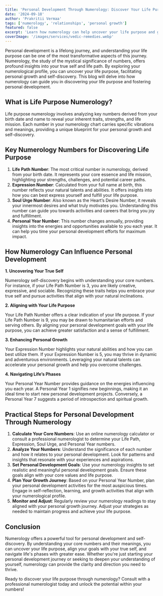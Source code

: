 ---
title: 'Personal Development Through Numerology: Discover Your Life Purpose'
date: '2024-09-18'
author: 'Prakritii Vermaa'
tags: ['numerology', 'relationships', 'personal growth']
featured: false
excerpt: 'Learn how numerology can help uncover your life purpose and guide you through personal growth and self-discovery.'
coverImage: '/images/services/vedic-remedies.webp'
---

Personal development is a lifelong journey, and understanding your life purpose can be one of the most transformative aspects of this journey. Numerology, the study of the mystical significance of numbers, offers profound insights into your true self and life path. By exploring your numerological profile, you can uncover your life purpose, facilitating personal growth and self-discovery. This blog will delve into how numerology can guide you in discovering your life purpose and fostering personal development.

## What is Life Purpose Numerology?

Life purpose numerology involves analyzing key numbers derived from your birth date and name to reveal your inherent traits, strengths, and life mission. Each number in your numerology chart carries specific vibrations and meanings, providing a unique blueprint for your personal growth and self-discovery.

## Key Numerology Numbers for Discovering Life Purpose

1. **Life Path Number**: The most critical number in numerology, derived from your birth date. It represents your core essence and life mission, highlighting your strengths, challenges, and potential career paths.
2. **Expression Number**: Calculated from your full name at birth, this number reflects your natural talents and abilities. It offers insights into how you can best express yourself and fulfill your life purpose.
3. **Soul Urge Number**: Also known as the Heart’s Desire Number, it reveals your innermost desires and what truly motivates you. Understanding this number can guide you towards activities and careers that bring you joy and fulfillment.
4. **Personal Year Number**: This number changes annually, providing insights into the energies and opportunities available to you each year. It can help you time your personal development efforts for maximum impact.

## How Numerology Can Influence Personal Development

**1. Uncovering Your True Self**

Numerology self-discovery begins with understanding your core numbers. For instance, if your Life Path Number is 3, you are likely creative, expressive, and sociable. Recognizing these traits helps you embrace your true self and pursue activities that align with your natural inclinations.

**2. Aligning with Your Life Purpose**

Your Life Path Number offers a clear indication of your life purpose. If your Life Path Number is 9, you may be drawn to humanitarian efforts and serving others. By aligning your personal development goals with your life purpose, you can achieve greater satisfaction and a sense of fulfillment.

**3. Enhancing Personal Growth**

Your Expression Number highlights your natural abilities and how you can best utilize them. If your Expression Number is 5, you may thrive in dynamic and adventurous environments. Leveraging your natural talents can accelerate your personal growth and help you overcome challenges.

**4. Navigating Life’s Phases**

Your Personal Year Number provides guidance on the energies influencing you each year. A Personal Year 1 signifies new beginnings, making it an ideal time to start new personal development projects. Conversely, a Personal Year 7 suggests a period of introspection and spiritual growth.

## Practical Steps for Personal Development Through Numerology

1. **Calculate Your Core Numbers**: Use an online numerology calculator or consult a professional numerologist to determine your Life Path, Expression, Soul Urge, and Personal Year numbers.
2. **Analyze Your Numbers**: Understand the significance of each number and how it relates to your personal development. Look for patterns and insights that resonate with your experiences and aspirations.
3. **Set Personal Development Goals**: Use your numerology insights to set realistic and meaningful personal development goals. Ensure these goals align with your core values and life purpose.
4. **Plan Your Growth Journey**: Based on your Personal Year Number, plan your personal development activities for the most auspicious times. Engage in self-reflection, learning, and growth activities that align with your numerological profile.
5. **Monitor and Adjust**: Regularly review your numerology readings to stay aligned with your personal growth journey. Adjust your strategies as needed to maintain progress and achieve your life purpose.

## Conclusion

Numerology offers a powerful tool for personal development and self-discovery. By understanding your core numbers and their meanings, you can uncover your life purpose, align your goals with your true self, and navigate life's phases with greater ease. Whether you're just starting your personal development journey or seeking to deepen your understanding of yourself, numerology can provide the clarity and direction you need to thrive.

Ready to discover your life purpose through numerology? Consult with a professional numerologist today and unlock the potential within your numbers!
